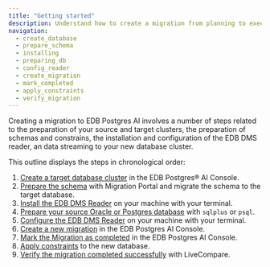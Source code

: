 ```yaml
---
title: "Getting started"
description: Understand how to create a migration from planning to execution.
navigation:
  - create_database
  - prepare_schema
  - installing
  - preparing_db
  - config_reader
  - create_migration
  - mark_completed
  - apply_constraints
  - verify_migration
---
```


Creating a migration to EDB Postgres AI involves a number of steps related to the preparation of your source and target clusters, the preparation of schemas and constrains, the installation and configuration of the EDB DMS reader, an data streaming to your new database cluster. 

This outline displays the steps in chronological order:

1.  [Create a target database cluster](create_database) in the EDB Postgres® AI Console.
1.  [Prepare the schema](prepare_schema) with Migration Portal and migrate the schema to the target database.
1.  [Install the EDB DMS Reader](installing) on your machine with your terminal.
1.  [Prepare your source Oracle or Postgres database](preparing_db) with `sqlplus` or `psql`.
1.  [Configure the EDB DMS Reader](config_reader) on your machine with your terminal.
1.  [Create a new migration](create_migration) in the EDB Postgres AI Console.
1.  [Mark the Migration as completed](mark_completed) in the EDB Postgres AI Console.
1.  [Apply constraints](apply_constraints) to the new database.
1.  [Verify the migration completed successfully](verify_migration) with LiveCompare.
